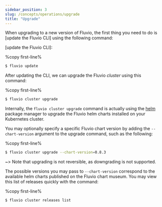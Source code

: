 ```yaml
---
sidebar_position: 3
slug: /concepts/operations/upgrade
title: "Upgrade"
---
```


When upgrading to a new version of Fluvio, the first thing you need to do
is [update the Fluvio CLI] using the following command:

[update the Fluvio CLI]:

%copy first-line%
```bash
$ fluvio update
```

After updating the CLI, we can upgrade the Fluvio _cluster_ using this command:

%copy first-line%
```bash
$ fluvio cluster upgrade
```

Internally, the `fluvio cluster upgrade` command is actually using the
<a href="https://helm.sh/docs/helm/helm_upgrade/" target="_blank">helm</a>
package manager to upgrade the Fluvio helm charts installed on
your Kubernetes cluster.

You may optionally specify a specific Fluvio chart version by adding
the `--chart-version` argument to the upgrade command, such as the following:

%copy first-line%
```bash
$ fluvio cluster upgrade --chart-version=0.8.3
```

~> Note that upgrading is not reversible, as downgrading is not supported.

The possible versions you may pass to `--chart-version` correspond to the
available helm charts published on the Fluvio chart museum. You may view
this list of releases quickly with the command:

%copy first-line%
```bash
$ fluvio cluster releases list
```
